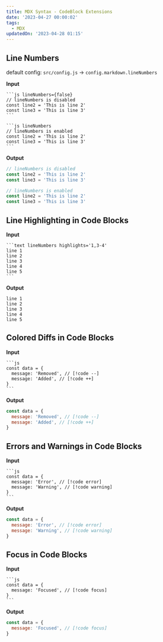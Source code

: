 ```yaml
---
title: MDX Syntax - CodeBlock Extensions
date: '2023-04-27 00:00:02'
tags:
  - MDX
updatedOn: '2023-04-28 01:15'
---
```


## Line Numbers

default config: `src/config.js` -> `config.markdown.lineNumbers`

**Input**

````mdx
```js lineNumbers={false}
// lineNumbers is disabled
const line2 = 'This is line 2'
const line3 = 'This is line 3'
```
````

````mdx
```js lineNumbers
// lineNumbers is enabled
const line2 = 'This is line 2'
const line3 = 'This is line 3'
```
````

**Output**

```js lineNumbers={false}
// lineNumbers is disabled
const line2 = 'This is line 2'
const line3 = 'This is line 3'
```

```js lineNumbers
// lineNumbers is enabled
const line2 = 'This is line 2'
const line3 = 'This is line 3'
```

## Line Highlighting in Code Blocks

**Input**

````mdx
```text lineNumbers highlights='1,3-4'
line 1
line 2
line 3
line 4
line 5
```
````

**Output**

```text lineNumbers highlights='1,3-4'
line 1
line 2
line 3
line 4
line 5
```

## Colored Diffs in Code Blocks

**Input**

````mdx raw
```js
const data = {
  message: 'Removed', // [!code --]
  message: 'Added', // [!code ++]
}
```
````

**Output**

```js
const data = {
  message: 'Removed', // [!code --]
  message: 'Added', // [!code ++]
}
```

## Errors and Warnings in Code Blocks

**Input**

````mdx raw
```js
const data = {
  message: 'Error', // [!code error]
  message: 'Warning', // [!code warning]
}
```
````

**Output**

```js
const data = {
  message: 'Error', // [!code error]
  message: 'Warning', // [!code warning]
}
```

## Focus in Code Blocks

**Input**

````mdx raw
```js
const data = {
  message: 'Focused', // [!code focus]
}
```
````

**Output**

```js
const data = {
  message: 'Focused', // [!code focus]
}
```
